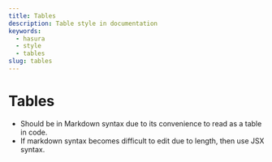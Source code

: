 ```yaml
---
title: Tables
description: Table style in documentation
keywords:
  - hasura
  - style
  - tables
slug: tables
---
```


# Tables

- Should be in Markdown syntax due to its convenience to read as a table in code.
- If markdown syntax becomes difficult to edit due to length, then use JSX syntax.

<!-- We should include some examples here...the syntax needed for <table /> to
render in *.md is ugly but necessary for those behemoth tables. -->

